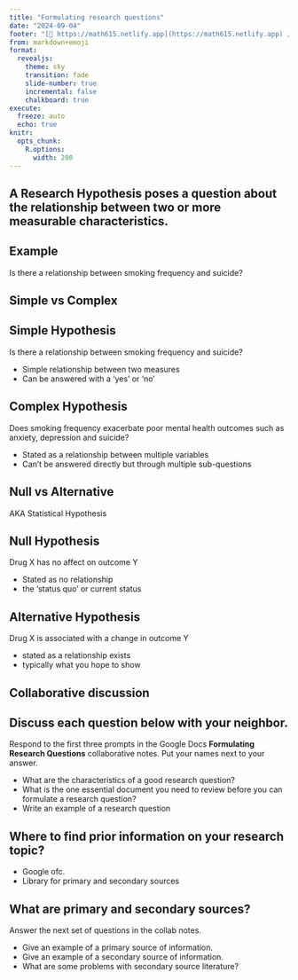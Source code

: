 ```yaml
---
title: "Formulating research questions"
date: "2024-09-04"
footer: "[🔗 https://math615.netlify.app](https://math615.netlify.app) / Formulating research questions "
from: markdown+emoji
format: 
  revealjs:
    theme: sky
    transition: fade
    slide-number: true
    incremental: false 
    chalkboard: true
execute:
  freeze: auto
  echo: true
knitr:
  opts_chunk: 
    R.options:
      width: 200
---
```



## A Research Hypothesis poses a question about the relationship between two or more measurable characteristics.

:::{.callout-tip icon=false}
## Example
Is there a relationship between smoking frequency and suicide? 
:::


## Simple vs Complex

:::{layout-ncol=2}

:::{.callout-tip icon=false}
## Simple Hypothesis
Is there a relationship between smoking frequency and suicide? 
:::
* Simple relationship between two measures
* Can be answered with a 'yes' or 'no'


:::{.callout-tip icon=false}
## Complex Hypothesis
Does smoking frequency exacerbate poor mental health outcomes such as anxiety, depression and suicide? 
:::
* Stated as a relationship between multiple variables
* Can't be answered directly but through multiple sub-questions
::::



## Null vs Alternative 
AKA Statistical Hypothesis

:::{layout-ncol=2}

:::{.callout-tip icon=false}
## Null Hypothesis
Drug X has no affect on outcome Y
:::
* Stated as no relationship
* the 'status quo' or current status

:::{.callout-tip icon=false}
## Alternative Hypothesis
Drug X is associated with a change in outcome Y
:::
* stated as a relationship exists
* typically what you hope to show

::::


## Collaborative discussion

:::{.callout-note icon=false}
## Discuss each question below with your neighbor. 

Respond to the first three prompts in the Google Docs **Formulating Research Questions** collaborative notes. Put your names next to your answer. 
:::

* What are the characteristics of a good research question?  
* What is the one essential document you need to review before you can formulate a research question?
* Write an example of a research question

## Where to find prior information on your research topic? {.smaller}

* Google ofc. 
* Library for primary and secondary sources

:::{.callout-note icon=false}
## What are primary and secondary sources?

Answer the next set of questions in the collab notes. 
:::


* Give an example of a primary source of information.
* Give an example of a secondary source of information.
* What are some problems with secondary source literature?

